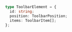 ```ts
type ToolbarElement = {
  id: string;
  position: ToolbarPosition;
  items: ToolbarItem[];
};
```
